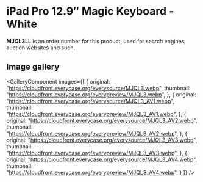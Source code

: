 
# iPad Pro 12.9″ Magic Keyboard - White

<Callout type='info' emoji='👉🏻'>**MJQL3LL** is an order number for this product, used for search engines, auction websites and such.</Callout>

## Image gallery

<GalleryComponent
    images={[
      {
        original: "https://cloudfront.everycase.org/everysource/MJQL3.webp",
        thumbnail: "https://cloudfront.everycase.org/everypreview/MJQL3.webp",
      },
      {
        original: "https://cloudfront.everycase.org/everysource/MJQL3_AV1.webp",
        thumbnail: "https://cloudfront.everycase.org/everypreview/MJQL3_AV1.webp",
      },
      {
        original: "https://cloudfront.everycase.org/everysource/MJQL3_AV2.webp",
        thumbnail: "https://cloudfront.everycase.org/everypreview/MJQL3_AV2.webp",
      },
      {
        original: "https://cloudfront.everycase.org/everysource/MJQL3_AV3.webp",
        thumbnail: "https://cloudfront.everycase.org/everypreview/MJQL3_AV3.webp",
      },
      {
        original: "https://cloudfront.everycase.org/everysource/MJQL3_AV4.webp",
        thumbnail: "https://cloudfront.everycase.org/everypreview/MJQL3_AV4.webp",
      }
    ]}
  />
